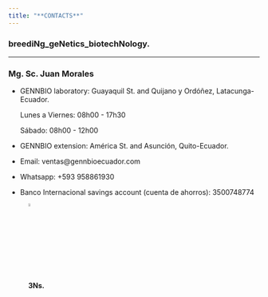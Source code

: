 ```yaml
---
title: "**CONTACTS**"
---
```


### breediNg_geNetics_biotechNology.
___

### **Mg. Sc. Juan Morales**

- GENNBIO laboratory: Guayaquil St. and Quijano y Ordóñez, Latacunga-Ecuador.

  Lunes a Viernes: 08h00 - 17h30


  Sábado: 08h00 - 12h00


- GENNBIO extension: América St. and Asunción, Quito-Ecuador.  


- Email: ventas@gennbioecuador.com


- Whatsapp: +593 958861930


- Banco Internacional savings account (cuenta de ahorros): 3500748774  


![**3Ns.**](C:\Users\Dell\Desktop\GENNBIO.github.io\EC.gif){width=4%}

